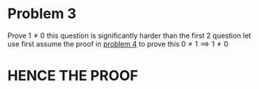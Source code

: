 # Problem 3

Prove $1 \neq 0$ 
this question is significantly harder than the first 2 question
let use first assume the proof in [problem 4](/problem_4.html) to prove this 
$0 \neq 1 \implies 1 \neq 0$

# HENCE THE PROOF
